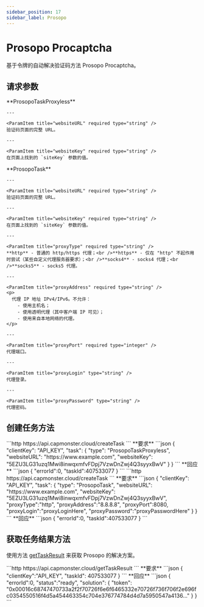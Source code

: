 ```yaml
---
sidebar_position: 17
sidebar_label: Prosopo
---
```




# Prosopo Procaptcha

<PriceBlockWrap>
  <PriceBlock title="Prosopo captcha" name="prosopoToken"/>
</PriceBlockWrap>

基于令牌的自动解决验证码方法 Prosopo Procaptcha。

## 请求参数
<Tabs className="full-width-tabs filled-tabs" groupId="captcha-type">
  <TabItem value="proxyless" label="ProsopoTaskProxyless (无代理)" default className="bordered-panel">
    <ParamItem title="type" required type="string" />
    **ProsopoTaskProxyless**

    ---

    <ParamItem title="websiteURL" required type="string" />
    验证码页面的完整 URL。

    ---

    <ParamItem title="websiteKey" required type="string" />
    在页面上找到的 `siteKey` 参数的值。

  </TabItem>
  
  <TabItem value="proxy" label="ProsopoTask (使用代理)" default className="bordered-panel">
    <ParamItem title="type" required type="string" />
    **ProsopoTask**

    ---

    <ParamItem title="websiteURL" required type="string" />
    验证码页面的完整 URL。

    ---

    <ParamItem title="websiteKey" required type="string" />
    在页面上找到的 `siteKey` 参数的值。

    ---    

    <ParamItem title="proxyType" required type="string" />
    **http** - 普通的 http/https 代理；<br />**https** - 仅在 "http" 不起作用时尝试（某些自定义代理服务器要求）；<br />**socks4** - socks4 代理；<br />**socks5** - socks5 代理。

    ---

    <ParamItem title="proxyAddress" required type="string" />
    <p>
	  代理 IP 地址 IPv4/IPv6。不允许：
		- 使用主机名；
		- 使用透明代理（其中客户端 IP 可见）；
		- 使用来自本地网络的代理。
	</p>

    ---

    <ParamItem title="proxyPort" required type="integer" />
    代理端口。

    ---

    <ParamItem title="proxyLogin" type="string" />
    代理登录。

    ---

    <ParamItem title="proxyPassword" type="string" />
    代理密码。

  </TabItem>
</Tabs>


## 创建任务方法
<Tabs className="full-width-tabs filled-tabs request-tabs" groupId="captcha-type">
  <TabItem value="proxyless" label="ProsopoTaskProxyless (无代理)" default className="method-panel">
	<MethodItem>
		```http
		https://api.capmonster.cloud/createTask
		```
	</MethodItem>
	<MethodDescription>
		**要求**
		```json
		{
			"clientKey": "API_KEY",
			"task": 
			{
				"type": "ProsopoTaskProxyless",
				"websiteURL": "https://www.example.com",
				"websiteKey": "5EZU3LG31uzq1Mwi8inwqxmfvFDpj7VzwDnZwj4Q3syyxBwV"
			}
		}
		```
		**回应**
		```json
		{
			"errorId":0,
			"taskId":407533077
		}
		```
	</MethodDescription>
  </TabItem>

  <TabItem value="proxy" label="ProsopoTask (使用代理)" default className="method-panel">
	<MethodItem>
		```http
		https://api.capmonster.cloud/createTask
		```
	</MethodItem>
	<MethodDescription>
		**要求**
		```json
		{
			"clientKey": "API_KEY",
			"task": 
			{
				"type": "ProsopoTask",
				"websiteURL": "https://www.example.com",
				"websiteKey": "5EZU3LG31uzq1Mwi8inwqxmfvFDpj7VzwDnZwj4Q3syyxBwV",
				"proxyType":"http",
				"proxyAddress":"8.8.8.8",
				"proxyPort":8080,
				"proxyLogin":"proxyLoginHere",
				"proxyPassword":"proxyPasswordHere"
			}
		}
		```
		**回应**
		```json
		{
			"errorId":0,
			"taskId":407533077
		}
		```
	</MethodDescription>
  </TabItem>
</Tabs>


## 获取任务结果方法
使用方法 [getTaskResult](../api/methods/get-task-result.md) 来获取 Prosopo 的解决方案。

<TabItem value="proxyless" label="CustomTask (without proxy)" default className="method-panel-full">
	<MethodItem>
		```http
		https://api.capmonster.cloud/getTaskResult
		```
	</MethodItem>
	<MethodDescription>
		**要求**
		```json
		{
			"clientKey":"API_KEY",
			"taskId": 407533077
		}
		```
		**回应**
		```json
		{
			"errorId":0,
			"status":"ready",
			"solution": 
			{
				"token": "0x00016c68747470733a2f2f70726f6e6f6465332e70726f736f706f2e696fc0354550516f4d5a454463354c704e376774784d4d7a5950547a4136..."
			}
		}
		```
	</MethodDescription>
</TabItem>